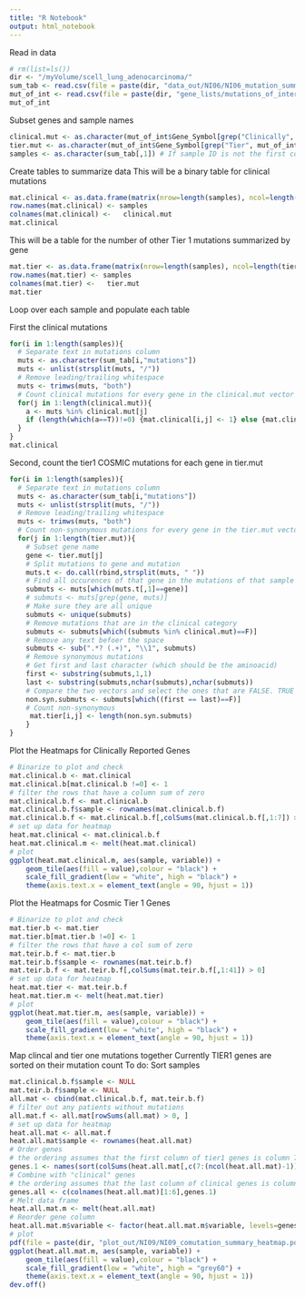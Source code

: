 ```yaml
---
title: "R Notebook"
output: html_notebook
---
```


Read in data
```r
# rm(list=ls())
dir <- "/myVolume/scell_lung_adenocarcinoma/"
sum_tab <- read.csv(file = paste(dir, "data_out/NI06/NI06_mutation_summary_table.csv", sep = ""))
mut_of_int <- read.csv(file = paste(dir, "gene_lists/mutations_of_interest.csv", sep = ""))
mut_of_int
```

Subset genes and sample names
```r
clinical.mut <- as.character(mut_of_int$Gene_Symbol[grep("Clinically", mut_of_int$Gene_Source)])
tier.mut <- as.character(mut_of_int$Gene_Symbol[grep("Tier", mut_of_int$Gene_Source)])
samples <- as.character(sum_tab[,1]) # If sample ID is not the first column than this wont work.. )
```


Create tables to summarize data 
This will be a binary table for clinical mutations
```r
mat.clinical <- as.data.frame(matrix(nrow=length(samples), ncol=length(clinical.mut)))
row.names(mat.clinical) <- samples
colnames(mat.clinical) <-   clinical.mut
mat.clinical
```

This will be a table for the number of other Tier 1 mutations summarized by gene
```r
mat.tier <- as.data.frame(matrix(nrow=length(samples), ncol=length(tier.mut)))
row.names(mat.tier) <- samples
colnames(mat.tier) <-   tier.mut 
mat.tier
```


Loop over each sample and populate each table 

First the clinical mutations 
```r
for(i in 1:length(samples)){
  # Separate text in mutations column 
  muts <- as.character(sum_tab[i,"mutations"])
  muts <- unlist(strsplit(muts, "/"))
  # Remove leading/trailing whitespace
  muts <- trimws(muts, "both")
  # Count clinical mutations for every gene in the clinical.mut vector
  for(j in 1:length(clinical.mut)){
    a <- muts %in% clinical.mut[j]
    if (length(which(a==T))!=0) {mat.clinical[i,j] <- 1} else {mat.clinical[i,j] <- 0}
  }
}
mat.clinical
```

Second, count the tier1 COSMIC mutations for each gene in tier.mut
```r
for(i in 1:length(samples)){
  # Separate text in mutations column 
  muts <- as.character(sum_tab[i,"mutations"])
  muts <- unlist(strsplit(muts, "/"))
  # Remove leading/trailing whitespace
  muts <- trimws(muts, "both")
  # Count non-synonymous mutations for every gene in the tier.mut vector
  for(j in 1:length(tier.mut)){
    # Subset gene name 
    gene <- tier.mut[j]
    # Split mutations to gene and mutation 
    muts.t <- do.call(rbind,strsplit(muts, " "))
    # Find all occurences of that gene in the mutations of that sample 
    submuts <- muts[which(muts.t[,1]==gene)]
    # submuts <- muts[grep(gene, muts)]
    # Make sure they are all unique
    submuts <- unique(submuts)
    # Remove mutations that are in the clinical category 
    submuts <- submuts[which((submuts %in% clinical.mut)==F)]
    # Remove any text befoer the space 
    submuts <- sub(".*? (.+)", "\\1", submuts)
    # Remove synonymous mutations 
    # Get first and last character (which should be the aminoacid)
    first <- substring(submuts,1,1)
    last <- substring(submuts,nchar(submuts),nchar(submuts))
    # Compare the two vectors and select the ones that are FALSE. TRUE are synonymous
    non.syn.submuts <- submuts[which((first == last)==F)]
    # Count non-synonymous
     mat.tier[i,j] <- length(non.syn.submuts)
    }
}
```

Plot the Heatmaps for Clinically Reported Genes
```r
# Binarize to plot and check 
mat.clinical.b <- mat.clinical
mat.clinical.b[mat.clinical.b !=0] <- 1
# filter the rows that have a column sum of zero
mat.clinical.b.f <- mat.clinical.b
mat.clinical.b.f$sample <- rownames(mat.clinical.b.f)
mat.clinical.b.f <- mat.clinical.b.f[,colSums(mat.clinical.b.f[,1:7]) > 0]
# set up data for heatmap
heat.mat.clinical <- mat.clinical.b.f
heat.mat.clinical.m <- melt(heat.mat.clinical)
# plot
ggplot(heat.mat.clinical.m, aes(sample, variable)) +
    geom_tile(aes(fill = value),colour = "black") + 
    scale_fill_gradient(low = "white", high = "black") +
    theme(axis.text.x = element_text(angle = 90, hjust = 1))
```

Plot the Heatmaps for Cosmic Tier 1 Genes
```r
# Binarize to plot and check 
mat.tier.b <- mat.tier
mat.tier.b[mat.tier.b !=0] <- 1
# filter the rows that have a col sum of zero
mat.teir.b.f <- mat.tier.b
mat.teir.b.f$sample <- rownames(mat.teir.b.f)
mat.teir.b.f <- mat.teir.b.f[,colSums(mat.teir.b.f[,1:41]) > 0]
# set up data for heatmap
heat.mat.tier <- mat.teir.b.f
heat.mat.tier.m <- melt(heat.mat.tier)
# plot
ggplot(heat.mat.tier.m, aes(sample, variable)) +
    geom_tile(aes(fill = value),colour = "black") + 
    scale_fill_gradient(low = "white", high = "black") +
    theme(axis.text.x = element_text(angle = 90, hjust = 1))
```


Map clincal and tier one mutations together
Currently TIER1 genes are sorted on their mutation count 
To do: Sort samples 
```r
mat.clinical.b.f$sample <- NULL
mat.teir.b.f$sample <- NULL
all.mat <- cbind(mat.clinical.b.f, mat.teir.b.f)
# filter out any patients without mutations
all.mat.f <- all.mat[rowSums(all.mat) > 0, ]
# set up data for heatmap
heat.all.mat <- all.mat.f
heat.all.mat$sample <- rownames(heat.all.mat)
# Order genes 
# the ordering assumes that the first column of tier1 genes is column 7. If that is not the case the 7 needs to be adjusted
genes.1 <- names(sort(colSums(heat.all.mat[,c(7:(ncol(heat.all.mat)-1))]), decreasing = F))
# Combine with "clinical" genes
# the ordering assumes that the last column of clinical genes is column 6. If that is not the case the 6 needs to be adjusted
genes.all <- c(colnames(heat.all.mat)[1:6],genes.1)
# Melt data frame 
heat.all.mat.m <- melt(heat.all.mat)
# Reorder gene column 
heat.all.mat.m$variable <- factor(heat.all.mat.m$variable, levels=genes.all)
# plot
pdf(file = paste(dir, "plot_out/NI09/NI09_comutation_summary_heatmap.pdf", sep = ""))
ggplot(heat.all.mat.m, aes(sample, variable)) +
    geom_tile(aes(fill = value),colour = "black") + 
    scale_fill_gradient(low = "white", high = "grey60") +
    theme(axis.text.x = element_text(angle = 90, hjust = 1))
dev.off()
```


